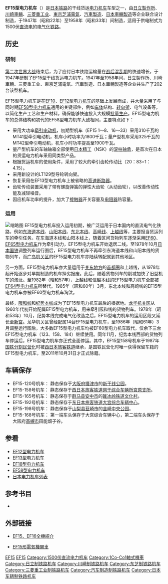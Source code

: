 {{NoteTA
|G1=Railway
}}
{{Infobox Locomotive
| name = EF15
| image = EF15-165.JPG
| caption = 保存在[[碓冰岭铁道文化村|碓冰岭铁道文化村]]的EF15-165号机车
| type = [[电力机车|电力机车]]
| origin = {{JAP}}
| builder = [[日立製作所|日立製作所]]、[[川崎車輛|川崎車輛]]、[[三菱重工业|三菱重工业]]、[[東芝|東京芝浦電氣]]、[[汽車製造_(公司)|汽車製造]]、[[日本車輛製造|日本車輛製造]]
| roadnumber = 
| builddate  = 1947年—1958年
| totalproduction  = 202台
| user = {{JAP}}[[运输省|运输省]]
| whytetype = 2-6-6-2
| uicclass = 1Co'Co'1
| gauge = 1,067毫米
| wheeldiameter = 
| axleload = 
| wheelbase = 
| minimumcurve = 
| length = 17,000毫米
| width = 2,800毫米
| height = 3,926毫米
| framesize = 
| weight = 102.00吨
| sandcap = 
| electricsystem = DC 1500V
| collectionmethod = 
| transmission = 直—直流电
| tractionmotors = MT42
| topspeed = 75公里/小时
| sustainedspeed = 39.5公里/小时
| poweroutput = 1,900千瓦（小时）
| tractiveeffort = 15,900公斤（持续）
| locobrakes = EL14AS自动空气制动机
| locobrakepower = 
| locobrakeforce = 
| trainbrakes = 
| safety = 
| notes =
}}
'''EF15型电力机车'''（{{lang-ja|EF15形電気機関車}}）是[[日本鐵路運輸|日本铁路]]的干线货运[[电力机车|电力机车]]车型之一，由[[日立製作所|日立製作所]]、[[川崎車輛|川崎車輛]]、[[三菱重工业|三菱重工业]]、[[東芝|東京芝浦電氣]]、[[汽車製造_(公司)|汽車製造]]、[[日本車輛製造|日本車輛製造]]等企业联合设计制造，于1947年（昭和22年）至1958年（昭和33年）间制造，适用于供电制式为1500伏[[直流电|直流电]]的[[电气化铁路|电气化铁路]]。

== 历史 ==
=== 研制 ===
[[第二次世界大战|第二次世界大战]]结束后，为了应付日本铁路运输量在[[戰後混亂期|战后混乱期]]的快速增长，于1947年研制了EF15型干线货运电力机车。1947年至1958年间，日立製作所、川崎車輛、三菱重工业、東京芝浦電氣、汽車製造、日本車輛製造等企业共生产了202台该型机车。

EF15型电力机车是在[[日本國鐵EF10型電力機車|EF10]]、[[日本國鐵EF12型電力機車|EF12型电力机车]]的基础上发展而成，并大量采用了与同时期[[日本國鐵EF58型電力機車|EF58型电力机车]]通用的关键部件，例如[[车体|车体]]结构、[[转向架|转向架]]、电气设备等，以简化生产工艺和生产材料，确保能够快速投入大规模[[批量生产|批量生产]]。EF15型电力机车的总体结构和初代的EF58型电力机车大致相同，主要特点如下：

* 采用大功率[[牵引电动机|牵引电动机]]，初期型机车（EF15 1～8、16～33）采用310千瓦的MT41型牵引电动机，机车小时功率为1800千瓦；量产型机车采用325千瓦的MT42型牵引电动机，机车小时功率提高至1900千瓦。
* 量产型机车的车轴轴箱全部使用[[日本精工|日本精工]]（NSK）的[[軸承|滚柱轴承]]，是首次在日本的货运电力机车采用同类型产品。
* 根据货运机车的使用条件，采用了较大的牵引齿轮传动比（20：83=1：4.15）。
* 采用新设计的LT129型导轮转向架。
* 恢复采用在EF13型电力机车上被省略的[[斷路器|高速断路器]]。
* 齿轮传动装置采用了带有螺旋弹簧的弹性大齿轮（从动齿轮），以改善传动性能及减轻噪音。
* 因应机车功率的提升，加大了[[接触器|接触器]]开关容量及[[电阻器|电阻器]]热容量。

=== 运用 ===
[[File:JNR_EF15_181_1981.jpg|缩略图]]
EF15型电力机车投入运用初期，被广泛运用于日本国内的直流电气化铁路，例如[[東海道本線|东海道本线]]、[[山陽本線|山阳本线]]、[[東北本線|东北本线]]、[[高崎线|高崎线]]、[[上越线|上越线]]等，主要担当货运列车的牵引任务。在东海道本线和山阳本线上，随着区间货物列车逐渐采用[[日本國鐵EF60型電力機車|EF60]]、[[日本國鐵EF65型電力機車|EF65型电力机车]]作为牵引动力，EF15型电力机车开始退居二线。至1978年10月[[日本国有铁道|日本国铁]]调整列车运行图后，EF15型电力机车不再牵引东海道本线和山阳本线的货物列车，而[[广岛机关区|广岛机关区]]的EF15型电力机车亦陆续转配属到其他地区。

另一方面，EF15型电力机车亦大量运用于[[关东地方|关东地方]]的[[首都圈_(日本)|首都圈]]和上越线，从1978年起开始逐步对早期制造的机车择劣报废。此后，随着货物列车的削减加快了旧型机车的淘汰。至1982年（昭和57年），上越线和[[信越本線|信越本线]]的EF15型电力机车全部被[[日本國鐵EF64型電力機車|EF64型电力机车]]所替代。1985年（昭和60年）3月，东北本线和高崎线的EF15型电力机车亦被EF60型电力机车淘汰。

最终，[[阪和线|阪和线]]和[[纪势本线|纪势本线]]成为了EF15型电力机车最后的根据地。[[龙华机关区|龙华机关区]]从1960年代初开始配属EF15型电力机车，用来牵引阪和线的货物列车。1978年（昭和53年）10月，纪势本线完成电气化改造之后，EF15型电力机车的运用区段又延长至[[新宫站_(和歌山县)|新宫]]。龙华机关区曾经配属14台EF15型电力机车，至1986年（昭和61年）3月调整运行图后，大多数EF15型电力机车均被EF60型电力机车取代，仅余下三台EF15型电力机车（123、158、184）继续使用。同年11月，纪势本线西部的货物列车停运后，EF15型电力机车亦正式全面停运。其中，EF15型158号机车于1987年[[國鐵分割民營化|国铁分割民营化]]时被[[西日本旅客铁道|西日本旅客铁道]]继承，是国铁民营化时唯一获得保留车籍的EF15型电力机车，至2011年10月31日才正式除籍。

== 车辆保存 ==
* EF15-120号机车： 静态保存于[[大阪府|大阪府]][[摄津市|摄津市]]的[[新干线公园|新干线公园]]。
* EF15-158号机车： 静态保存于[[西日本旅客铁道|西日本旅客铁道]][[网干综合车辆所|网干综合车辆所]][[宫原综合运转所|宫原支所]]。
* EF15-165号机车： 静态保存于[[群马县|群马县]][[安中市|安中市]]的[[碓冰岭铁道文化村|碓冰岭铁道文化村]]。
* EF15-192号机车： 静态保存于[[东日本旅客铁道|东日本旅客铁道]][[大宫综合车辆中心|大宫综合车辆中心]]。
* EF15-198号机车： 静态保存于[[山梨县|山梨县]][[韮崎市|韮崎市]]的[[韭崎中央公园|韭崎中央公园]]。
* EF15-168号机车： 第一端车头保存于大宫综合车辆中心，第二端车头保存于大阪府[[高槻市|高槻市]]田能畑子谷。

== 参看 ==
{{Portal|日本鐵路|JR Rail ja.svg}}
* [[日本國鐵EF12型電力機車|EF12型电力机车]]
* [[日本國鐵EF13型電力機車|EF13型电力机车]]
* [[日本國鐵EF18型電力機車|EF18型电力机车]]
* [[日本國鐵EF58型電力機車|EF58型电力机车]]
* [[日本电力机车列表|日本电力机车列表]]

==参考书目==
* {{cite journal | author = 電気車研究会  | title = 特集 EF13・15・16型 | journal = 鉄道ピクトリアル | volume = 783 | publisher =  | location =  | issn =  |date=2006年12月}}

== 外部链接 ==
{{commonscat|JNR EF15}}
*{{ja}}[http://ef58.info/EF15/ef15-frame.html EF15、EF16全機紹介] {{Wayback|url=http://ef58.info/EF15/ef15-frame.html |date=20190819171327 }}
*{{ja}}[http://www1.plala.or.jp/obata/myweb1_009.htm EF15形電気機関車]{{dead link|date=2018年3月 |bot=InternetArchiveBot |fix-attempted=yes }}

{{日本國鐵舊型電力機車}}
{{JR西日本的車輛}}

{{DEFAULTSORT:JNR EF15}}
[[Category:日本國有鐵道電力機車|EF15]]
[[Category:西日本旅客鐵道電力機車|EF15]]
[[Category:1500伏直流电力机车|Category:1500伏直流电力机车]]
[[Category:1Co-Co1軸式機車|Category:1Co-Co1軸式機車]]
[[Category:日立制铁路机车|Category:日立制铁路机车]]
[[Category:川崎制铁路机车|Category:川崎制铁路机车]]
[[Category:东芝制铁路机车|Category:东芝制铁路机车]]
[[Category:三菱重工业制铁路机车|Category:三菱重工业制铁路机车]]
[[Category:汽车制造制铁路机车|Category:汽车制造制铁路机车]]
[[Category:日本车辆制铁路机车|Category:日本车辆制铁路机车]]